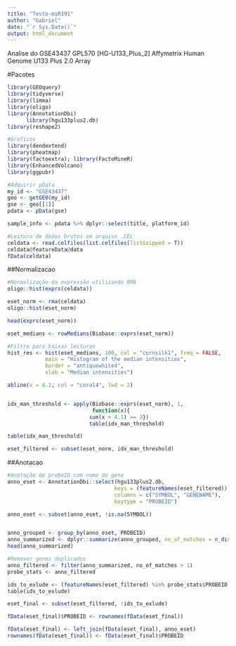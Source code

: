 ```yaml
---
title: "Testo-miR191"
author: "Gabriel"
date: "`r Sys.Date()`"
output: html_document
---
```


Analise do GSE43437 GPL570 [HG-U133_Plus_2] Affymetrix Human Genome U133 Plus 2.0 Array


#Pacotes
```r
library(GEOquery)
library(tidyverse)
library(limma)
library(oligo)
library(AnnotationDbi)
      library(hgu133plus2.db)
library(reshape2)

#Graficos
library(dendextend)
library(pheatmap)
library(factoextra); library(FactoMineR)
library(EnhancedVolcano)
library(ggpubr)

```


```r
#Adquirir pData
my_id <- "GSE43437"
geo <- getGEO(my_id)
gse <- geo[[1]]
pdata <- pData(gse)

sample_info <- pdata %>% dplyr::select(title, platform_id)
```

```r
#Leitura de dados brutos em arquivo .CEL
celdata <- read.celfiles(list.celfiles(listGzipped = T))
celdata@featureData@data
fData(celdata)
```

##Normalizacao
```r
#Normalização da expressão utilizando RMA
oligo::hist(exprs(celdata))

eset_norm <- rma(celdata)
oligo::hist(eset_norm)

head(exprs(eset_norm))

eset_medians <- rowMedians(Biobase::exprs(eset_norm))

#Filtro para baixas leituras
hist_res <- hist(eset_medians, 100, col = "cornsilk1", freq = FALSE, 
            main = "Histogram of the median intensities", 
            border = "antiquewhite4",
            xlab = "Median intensities")

abline(v = 4.1, col = "coral4", lwd = 2)


idx_man_threshold <- apply(Biobase::exprs(eset_norm), 1,
                           function(x){
                          sum(x > 4.1) >= 3})
                          table(idx_man_threshold)

table(idx_man_threshold)

eset_filtered <- subset(eset_norm, idx_man_threshold)

```

##Anotacao
```r
#Anotação de probeID com nome do gene
anno_eset <- AnnotationDbi::select(hgu133plus2.db,
                                  keys = (featureNames(eset_filtered)),
                                  columns = c("SYMBOL", "GENENAME"),
                                  keytype = "PROBEID")

anno_eset <- subset(anno_eset, !is.na(SYMBOL))


anno_grouped <- group_by(anno_eset, PROBEID)
anno_summarized <- dplyr::summarize(anno_grouped, no_of_matches = n_distinct(SYMBOL))
head(anno_summarized)

#Remover genes duplicados
anno_filtered <- filter(anno_summarized, no_of_matches > 1)
probe_stats <- anno_filtered

ids_to_exlude <- (featureNames(eset_filtered) %in% probe_stats$PROBEID)
table(ids_to_exlude)

eset_final <- subset(eset_filtered, !ids_to_exlude)

fData(eset_final)$PROBEID <- rownames(fData(eset_final))

fData(eset_final) <- left_join(fData(eset_final), anno_eset)
rownames(fData(eset_final)) <- fData(eset_final)$PROBEID
```
